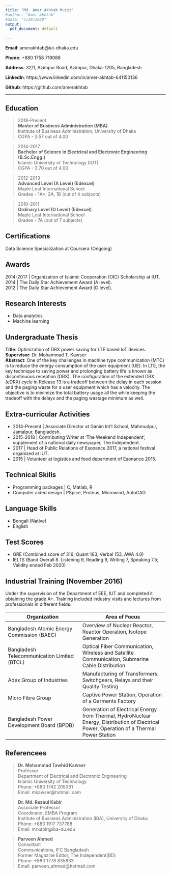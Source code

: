 ```yaml
---
title: "Md. Amer Akhtab Muizz"
#author: "Amer Akhtab"
#date: "5/29/2020"
output:
  pdf_document: default

---
```

**Email**: amerakhtab@iut-dhaka.edu

**Phone**: +880 1758 719088

**Address**: 32/1, Azimpur Road, Azimpur, Dhaka-1205, Bangladesh

**LinkedIn**: https://www.linkedin.com/in/amer-akhtab-641150136  

**Github**: https://github.com/amerakhtab

---
## **Education**

> 2018-Present  
**Master of Business Administration (MBA)**  
Institute of Business Administration, University of Dhaka  
CGPA - 3.57 out of 4.00  

> 2014-2017  
**Bachelor of Science in Electrical and Electronic Engineering (B.Sc.Engg.)**  
Islamic University of Technology (IUT)  
CGPA - 3.70 out of 4.00  

> 2012-2013  
**Advanced Level (A Level) (Edexcel)**  
Maple Leaf International School  
Grades - 1A*, 2A, 1B (out of 4 subjects)  

>2010-2011  
**Ordinary Level (O Level) (Edexcel)**  
Maple Leaf International School  
Grades - 7A (out of 7 subjects)

## **Certifications**
Data Science Specialization at Coursera (Ongoing)  

## **Awards**  
2014-2017 | Organization of Islamic Cooperation (OIC) Scholarship at IUT.  
2014 | The Daily Star Achievement Award (A level).  
2012 | The Daily Star Achievement Award (O level). 

## **Research Interests**
* Data analytics
* Machine learning

## **Undergraduate Thesis**  
**Title**: Optimization of DRX power saving for LTE based IoT devices.  
**Supervisor**: Dr. Mohammad T. Kawser   
**Abstract**: One of the key challenges in machine type communication (MTC) is to reduce the energy consumption of the user equipment (UE). In LTE, the key technique to saving power and prolonging battery life is known as discontinuous reception (DRX). The configuration of the extended DRX (eDRX) cycle in Release 13 is a tradeoff between the delay in each session and the paging waste for a user equipment which has a velocity. The objective is to minimize the total battery usage all the while keeping the tradeoff with the delays and the paging wastage minimum as well.  

## **Extra-curricular Activities**
* 2014-Present | Associate Director at Ganim Int’l School, Mahmudpur, Jamalpur, Bangladesh.
* 2015-2018 | Contributing Writer at ‘The Weekend Independent’, supplement of a national daily newspaper, The Independent.
* 2017 | Head of Public Relations of Esonance 2017, a national festival organized at IUT.
* 2015 | Volunteer at logistics and food department of Esonance 2015.  

## **Technical Skills**
* Programming packages | C, Matlab, R
* Computer aided design | PSpice, Proteus, Microwind, AutoCAD

## **Language Skills**
* Bengali (Native)
* English 

## **Test Scores**
* GRE (Combined score of 316; Quant 163, Verbal 153, AWA 4.0)
* IELTS (Band Overall 8. Listening 9, Reading 9, Writing 7, Speaking 7.5; Validity ended Feb 2020)

## **Industrial Training** (November 2016)
Under the supervision of the Department of EEE, IUT and completed it obtaining the grade A+. Training included industry visits and lectures from professionals in different fields.  

Organization | Area of Focus
-------------|---------------
Bangladesh Atomic Energy Commission (BAEC) | Overview of Nuclear Reactor, Reactor Operation, Isotope Generation  
Bangladesh Telecommunication Limited (BTCL) | Optical Fiber Communication, Wireless and Satellite Communication, Submarine Cable Distribution  
Adex Group of Industries | Manufacturing of Transformers, Switchgears, Relays and their Quality Testing  
Micro Fibre Group | Captive Power Station, Operation of a Garments Factory  
Bangladesh Power Development Board (BPDB) | Generation of Electrical Energy from Thermal, HydroNuclear Energy, Distribution of Electrical Power, Operation of a Thermal Power Station  

## **Referencees**
>**Dr. Mohammad Tawhid Kawser**  
Professor  
Department of Electrical and Electronic
Engineering  
Islamic University of Technology   
Phone: +880 1742 205081  
Email: mkawser@hotmail.com  

>**Dr. Md. Rezaul Kabir**  
Associate Professor  
Coordinator, EMBA Program  
Institute of Business Administration (IBA), University of Dhaka  
Phone: +880 1917 737788  
Email:  mrkabir@iba-du.edu  

>**Parveen Ahmed**  
Consultant  
Communications, IFC Bangladesh  
Former Magazine Editor, The Independent(BD)  
Phone: +880 1778 835833  
Email: parveen_ahmed@hotmail.com    





 

